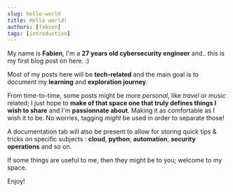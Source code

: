 ```yaml
---
slug: hello-world
title: Hello world!
authors: [fabien]
tags: [introduction]
---
```


My name is **Fabien**, I'm a **27 years old cybersecurity engineer** and.. this is my first blog post on here. :)

Most of my posts here will be **tech-related** and the main goal is to document my **learning** and **exploration journey**.

From time-to-time, some posts might be more *personal*, like *travel* or *music* related; I just hope to **make of that space one that truly defines things I wish to share** and I'm **passionnate about**. Making it as comfortable as I wish it to be. No worries, tagging *might* be used in order to separate those!

A documentation tab will also be present to allow for storing quick tips & tricks on specific subjects : **cloud**, **python**, **automation**, **security operations** and so on.

If some things are useful to me, then they might be to you; welcome to my space.

Enjoy!

<ReactPlayer
      url="https://www.youtube.com/watch?v=lSooYPG-5Rg"
      className="react-player"
      controls  
/>
